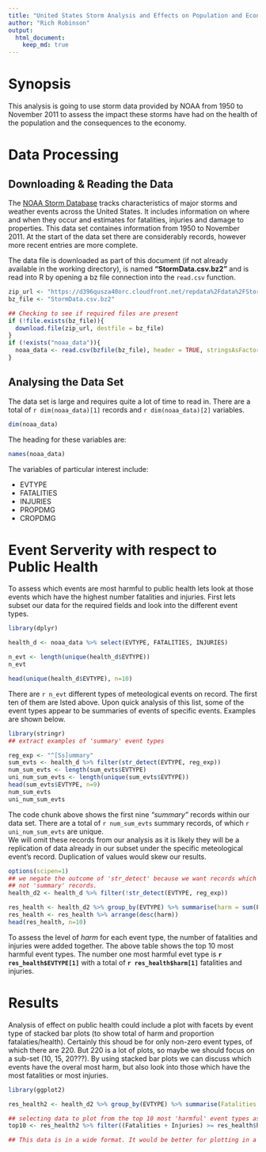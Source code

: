 ```yaml
---
title: "United States Storm Analysis and Effects on Population and Economy"
author: "Rich Robinson"
output:
  html_document:
    keep_md: true
---
```


# Synopsis
This analysis is going to use storm data provided by NOAA from 1950 to November 2011 to assess the impact these storms have had on the health of the population and the consequences to the economy.

# Data Processing

## Downloading & Reading the Data
The [NOAA Storm Database][1] tracks characteristics of major storms and weather events across the United States. It includes information on where and when they occur and estimates for fatalities, injuries and damage to properties. This data set containes information from 1950 to November 2011. At the start of the data set there are considerably records, however more recent entries are more complete.

[1]: https://d396qusza40orc.cloudfront.net/repdata%2Fdata%2FStormData.csv.bz2 "NOAA Storm Database"  

The data file is downloaded as part of this document (if not already available in the working directory), is named **"StormData.csv.bz2"** and is read into R by opening a bz file connection into the `read.csv` function. 

```r
zip_url <- "https://d396qusza40orc.cloudfront.net/repdata%2Fdata%2FStormData.csv.bz2"
bz_file <- "StormData.csv.bz2"

## Checking to see if required files are present
if (!file.exists(bz_file)){
  download.file(zip_url, destfile = bz_file)
}  
if (!exists("noaa_data")){
  noaa_data <- read.csv(bzfile(bz_file), header = TRUE, stringsAsFactors = FALSE)
}
```

## Analysing the Data Set

The data set is large and requires quite a lot of time to read in. There are a total of `r dim(noaa_data)[1]` records and `r dim(noaa_data)[2]` variables.

```r
dim(noaa_data)
```

The heading for these variables are:
```r
names(noaa_data)
```
The variables of particular interest include:  

* EVTYPE
* FATALITIES
* INJURIES
* PROPDMG
* CROPDMG

# Event Serverity with respect to Public Health
To assess which events are most harmful to public health lets look at those events which have the highest number fatalities and injuries. First lets subset our data for the required fields and look into the different event types.

```r
library(dplyr)

health_d <- noaa_data %>% select(EVTYPE, FATALITIES, INJURIES)

n_evt <- length(unique(health_d$EVTYPE))
n_evt

head(unique(health_d$EVTYPE), n=10)

```
There are `r n_evt` different types of meteological events on record. The first ten of them are lsted above. Upon quick analysis of this list, some of the event types appear to be summaries of events of specific events. Examples are shown below.
```r
library(stringr)
## extract examples of 'summary' event types

reg_exp <- "^[Ss]ummary"
sum_evts <- health_d %>% filter(str_detect(EVTYPE, reg_exp))
num_sum_evts <- length(sum_evts$EVTYPE)
uni_num_sum_evts <- length(unique(sum_evts$EVTYPE))
head(sum_evts$EVTYPE, n=9)
num_sum_evts
uni_num_sum_evts

```
The code chunk above shows the first nine *"summary"* records within our data set. There are a total of `r num_sum_evts` summary records, of which `r uni_num_sum_evts` are unique.  
We will omit these records from our analysis as it is likely they will be a replication of data already in our subset under the specific meteological event's record. Duplication of values would skew our results.
```r
options(scipen=1)
## we negate the outcome of 'str_detect' because we want records which are
## not 'summary' records.
health_d2 <- health_d %>% filter(!str_detect(EVTYPE, reg_exp))

res_health <- health_d2 %>% group_by(EVTYPE) %>% summarise(harm = sum(FATALITIES)+sum(INJURIES))
res_health <- res_health %>% arrange(desc(harm))
head(res_health, n=10)
```
To assess the level of *harm* for each event type, the number of fatalities and injuries were added together. The above table shows the top 10 most harmful event types. The number one most harmful evet type is **`r res_health$EVTYPE[1]`** with a total of **`r res_health$harm[1]`** fatalities and injuries.  



# Results

Analysis of effect on public health could include a plot with facets by event type of stacked bar plots (to show total of harm and proportion fatalaties/health). Certainly this shoud be for only non-zero event types, of which there are 220. But 220 is a lot of plots, so maybe we should focus on a sub-set (10, 15, 20???). By using stacked bar plots we can discuss which events have the overal most harm, but also look into those which have the most fatalities or most injuries. 

```r
library(ggplot2)

res_health2 <- health_d2 %>% group_by(EVTYPE) %>% summarise(Fatalities = sum(FATALITIES), Injuries = sum(INJURIES))

## selecting data to plot from the top 10 most 'harmful' event types as in res_health from earlier.
top10 <- res_health2 %>% filter((Fatalities + Injuries) >= res_health$harm[10])

## This data is in a wide format. It would be better for plotting in a long format.



```
